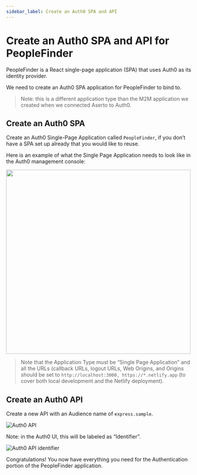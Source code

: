 ```yaml
---
sidebar_label: Create an Auth0 SPA and API
---
```


# Create an Auth0 SPA and API for PeopleFinder

PeopleFinder is a React single-page application (SPA) that uses Auth0 as its identity provider.

We need to create an Auth0 SPA application for PeopleFinder to bind to.

> Note: this is a different application type than the M2M application we created when we connected Aserto to Auth0.

## Create an Auth0 SPA

Create an Auth0 Single-Page Application called `PeopleFinder`, if you don’t have a SPA set up already that you would like to reuse.

Here is an example of what the Single Page Application needs to look like in the Auth0 management console:

[<img src="/auth0-spa.png" width="500px" />](/auth0-spa.png)

> Note that the Application Type must be “Single Page Application” and all the URLs (callback URLs, logout URLs, Web Origins, and Origins should be set to 
`http://localhost:3000, https://*.netlify.app` (to cover both local development and the Netlify deployment).

## Create an Auth0 API

Create a new API with an Audience name of `express.sample`.

![Auth0 API](/auth0-api.png)

Note: in the Auth0 UI, this will be labeled as “Identifier”.

![Auth0 API identifier](/auth0-api-identifier.png)

Congratulations! You now have everything you need for the Authentication portion of the PeopleFinder application. 

